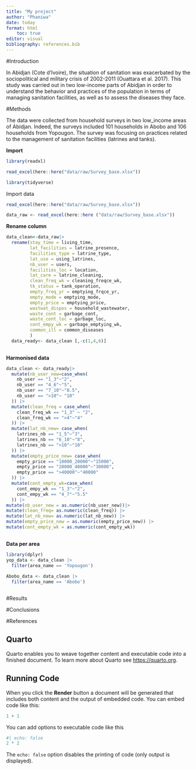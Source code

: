 ```yaml
---
title: "My project"
author: "Phaniwa"
date: today
format: html
    toc: true
editor: visual
bibliography: references.bib
---
```


#Introduction

In Abidjan (Cote d'Ivoire), the situation of sanitation was exacerbated by the sociopolitical and military crisis of 2002-2011 (Ouattara et al. 2017). This study was carried out in two low-income parts of Abidjan in order to understand the behavior and practices of the population in terms of managing sanitation facilities, as well as to assess the diseases they face.

#Methods

The data were collected from household surveys in two low_income areas of Abidjan. Indeed, the surveys included 101 households in Abobo and 106 households from Yopougon. The survey was focusing on practices related to the management of sanitation facilities (latrines and tanks).

**Import**

```r
library(readxl)
```

```r
read_excel(here::here("data/raw/Survey_base.xlsx"))
```

```r
library(tidyverse)
```

Import data

```r
read_excel(here::here("data/raw/Survey_base.xlsx"))

data_raw <- read_excel(here::here ("data/raw/Survey_base.xlsx"))
```

**Rename column**

```r
data_clean<-data_raw|>
  rename(stay_time = living_time,
         lat_facilities = latrine_presence,
         facilities_type = latrine_type,
         lat_use = using_latrines,
         nb_user = users,
         facilities_loc = location,
         lat_care = latrine_cleaning,
         clean_freq_wk = cleaning_freqce_wk,
         tk_status = tank_operation,
         empty_freq_yr = emptying_frqce_yr,
         empty_mode = emptying_mode,
         empty_price = emptying_price,
         wastwat_dispos = household_wastewater,
         waste_cont = garbage_cont,
         waste_cont_loc = garbage_loc,
         cont_empy_wk = garbage_emptying_wk,
         common_ill = common_diseases
         ) 
  data_ready<- data_clean [,-c(1,4,6)]
  
```

**Harmonised data**

```r
data_clean <- data_ready|>
  mutate(nb_user_new=case_when(
    nb_user == "1_3"~"2",
    nb_user == "4_6"~"5",
    nb_user == "7_10"~"8.5",
    nb_user == ">10"~ "10"
  )) |>
  mutate(clean_freq = case_when(
    clean_freq_wk == "1_3" ~ "2",
    clean_freq_wk == ">4"~"4"
  )) |>
  mutate(lat_nb_new= case_when(
    latrines_nb == "1_5"~"3",
    latrines_nb == "6_10"~"8",
    latrines_nb == ">10"~"10"
  )) |>
  mutate(empty_price_new= case_when(
    empty_price == "10000_20000"~"15000",
    empty_price == "20000_40000"~"30000",
    empty_price == ">40000"~"40000"
  )) |>
  mutate(cont_empty_wk=case_when(
    cont_empy_wk == "1_3"~"2",
    cont_empy_wk == "4_7"~"5.5"
  )) |>
mutate(nb_user_new = as.numeric(nb_user_new))|>
mutate(clean_freq= as.numeric(clean_freq)) |>
mutate(lat_nb_new= as.numeric(lat_nb_new)) |>
mutate(empty_price_new = as.numeric(empty_price_new)) |>
mutate(cont_empty_wk = as.numeric(cont_empty_wk))
  

```

**Data per area**

```r
library(dplyr)
yop_data <- data_clean |>
  filter(area_name == 'Yopougon') 
  
Abobo_data <- data_clean |>
  filter(area_name == 'Abobo')

```

```         
```

#Results

#Conclusions

#References

## Quarto

Quarto enables you to weave together content and executable code into a finished document. To learn more about Quarto see <https://quarto.org>.

## Running Code

When you click the **Render** button a document will be generated that includes both content and the output of embedded code. You can embed code like this:

```r
1 + 1
```

You can add options to executable code like this

```r
#| echo: false
2 * 2
```

The `echo: false` option disables the printing of code (only output is displayed).
